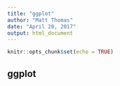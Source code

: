 ```yaml
---
title: "ggplot"
author: "Matt Thomas"
date: "April 20, 2017"
output: html_document
---
```


```r
knitr::opts_chunk$set(echo = TRUE)
```

## ggplot
